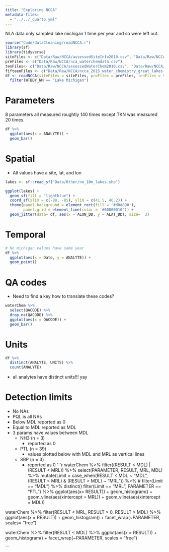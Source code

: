 ```yaml
---
title: "Exploring NCCA"
metadata-files:
  - "../../_quarto.yml"
---
```


NLA data only sampled lake michigan 1 time per year and so were left out.

```r
source("Code/dataCleaning/readNCCA.r")
library(sf)
library(tidyverse)
siteFiles <- c("Data/Raw/NCCA/assessedSiteInfo2010.csv", "Data/Raw/NCCA/nAssessedSiteInfo2010.csv")
preFiles <- c("Data/Raw/NCCA/nca_waterchemdata.csv")
tenFiles<- c("Data/Raw/NCCA/assessedWaterChem2010.csv", "Data/Raw/NCCA/nassessedWaterChem2010.csv") 
fifteenFiles <- c("Data/Raw/NCCA/ncca_2015_water_chemistry_great_lakes-data.csv")
df <- readNCCA(siteFiles = siteFiles, preFiles = preFiles, tenFiles = tenFiles, fifteenFiles = fifteenFiles) %>%
  filter(WTBDY_NM == "Lake Michigan")

```

# Parameters
8 parameters all measured roughtly 140 times except TKN was measured 20 times.
```r
df %>%
  ggplot(aes(x = ANALYTE)) +
  geom_bar() 

```

# Spatial
- All values have a site, lat, and lon
```r
lakes <- sf::read_sf("Data/Other/ne_10m_lakes.shp")

ggplot(lakes) +
  geom_sf(fill = "lightblue") +
  coord_sf(xlim = c(-88, -85), ylim = c(41.5, 46.2)) +
  theme(panel.background = element_rect(fill = '#d0d890'),
        panel.grid = element_line(color = '#00000010')) +
  geom_jitter(data= df, aes(x = ALON_DD, y = ALAT_DD), size=  3)
```

# Temporal
```r
# No michigan values have same year
df %>% 
  ggplot(aes(x = Date, y = ANALYTE)) +
  geom_point()

```

# QA codes
- Need to find a key how to translate these codes?
```r
waterChem %>%
  select(QACODE) %>%
  drop_na(QACODE) %>%
  ggplot(aes(x = QACODE)) + 
  geom_bar()
```
# Units 
```r
df %>%
  distinct(ANALYTE, UNITS) %>%
  count(ANALYTE)
```

- all analytes have distinct units!!! yay


# Detection limits
- No NAs
- PQL is all NAs
- Below MDL reported as 0
- Equal to MDL reported as MDL
- 3 params have values between MDL
  - NH3 (n = 3)
    - reported as 0
  - PTL (n = 39)
    - values plotted below with MDL and MRL as vertical lines
  - SRP (n = 3) 
    - reported as 0
```r
waterChem %>%
  filter((RESULT < MDL) | (RESULT < MRL)) %>% 
  select(PARAMETER, RESULT, MRL, MDL) %>%
  mutate(Limit = case_when(RESULT < MDL ~ "MDL",
                          (RESULT < MRL) & (RESULT > MDL) ~ "MRL"))  %>%
  # filter(Limit == "MDL") %>% distinct()
  filter(Limit == "MRL", PARAMETER == "PTL") %>%
  ggplot(aes(x= RESULT)) +
  geom_histogram() + 
  geom_vline(aes(xintercept = MRL)) +
  geom_vline(aes(xintercept = MDL))

waterChem %>%
  filter(RESULT < MRL, RESULT > 0, RESULT > MDL) %>% 
  ggplot(aes(x = RESULT)) + 
  geom_histogram() + 
  facet_wrap(~PARAMETER, scales= "free")

waterChem %>%
  filter(RESULT < MDL) %>%
  ggplot(aes(x = RESULT)) +
  geom_histogram() +
  facet_wrap(~PARAMETER, scales = "free")
  
```




